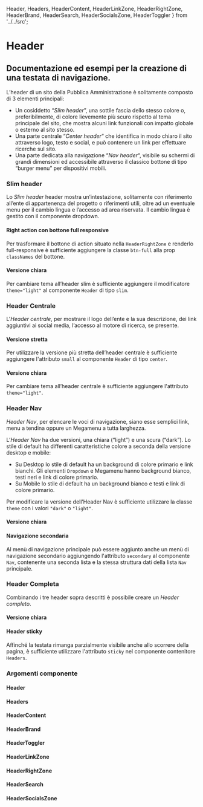   Header,
  Headers,
  HeaderContent,
  HeaderLinkZone,
  HeaderRightZone,
  HeaderBrand,
  HeaderSearch,
  HeaderSocialsZone,
  HeaderToggler
} from '../../src';

<Meta title='Documentazione/Menu di navigazione/Header' of={Header} />

# Header

## Documentazione ed esempi per la creazione di una testata di navigazione.

L’header di un sito della Pubblica Amministrazione è solitamente composto di 3 elementi principali:

- Un cosiddetto “_Slim header_”, una sottile fascia dello stesso colore o, preferibilmente, di colore lievemente più scuro rispetto al tema principale del sito, che mostra alcuni link funzionali con impatto globale o esterno al sito stesso.
- Una parte centrale “_Center header_“ che identifica in modo chiaro il sito attraverso logo, testo e social, e può contenere un link per effettuare ricerche sul sito.
- Una parte dedicata alla navigazione “_Nav header_“, visibile su schermi di grandi dimensioni ed accessibile attraverso il classico bottone di tipo “burger menu” per dispositivi mobili.

### Slim header

Lo _Slim header_ header mostra un’intestazione, solitamente con riferimento all’ente di appartenenza del progetto o riferimenti utili, oltre ad un eventuale menu per il cambio lingua e l’accesso ad area riservata. Il cambio lingua è gestito con il componente dropdown.

<Canvas>
  <Story id='componenti-header--header-slim' />
</Canvas>

#### Right action con bottone full responsive

Per trasformare il bottone di action situato nella `HeaderRightZone` e renderlo full-responsive è sufficiente aggiungere la classe `btn-full` alla prop `classNames` del bottone.

<Canvas>
  <Story id='componenti-header--slim-header-with-full-button' />
</Canvas>

#### Versione chiara

Per cambiare tema all’header slim è sufficiente aggiungere il modificatore `theme="light"` al componente `Header` di tipo `slim`.

<Canvas>
  <Story id='componenti-header--header-slim-light' />
</Canvas>

### Header Centrale

L'_Header centrale_, per mostrare il logo dell’ente e la sua descrizione, dei link aggiuntivi ai social media, l’accesso al motore di ricerca, se presente.

<Canvas>
  <Story id='componenti-header--header-center' />
</Canvas>

#### Versione stretta

Per utilizzare la versione più stretta dell’header centrale è sufficiente aggiungere l'attributo `small` al componente `Header` di tipo `center`.

<Canvas>
  <Story id='componenti-header--header-center-narrow' />
</Canvas>

#### Versione chiara

Per cambiare tema all’header centrale è sufficiente aggiungere l'attributo `theme="light"`.

<Canvas>
  <Story id='componenti-header--header-center-narrow-light' />
</Canvas>

### Header Nav

_Header Nav_, per elencare le voci di navigazione, siano esse semplici link, menu a tendina oppure un Megamenu a tutta larghezza.

<Canvas>
  <Story id='componenti-header--header-nav' />
</Canvas>

L’_Header Nav_ ha due versioni, una chiara (“light”) e una scura (“dark”). Lo stile di default ha differenti caratteristiche colore a seconda della versione desktop e mobile:

- Su Desktop lo stile di default ha un background di colore primario e link bianchi. Gli elementi `Dropdown` e Megamenu hanno background bianco, testi neri e link di colore primario.
- Su Mobile lo stile di default ha un background bianco e testi e link di colore primario.

Per modificare la versione dell’Header Nav è sufficiente utilizzare la classe `theme` con i valori `"dark"` o `"light"`.

#### Versione chiara

<Canvas>
  <Story id='componenti-header--header-nav-light' />
</Canvas>

#### Navigazione secondaria

Al menù di navigazione principale può essere aggiunto anche un menù di navigazione secondario aggiungendo l'attributo `secondary` al componente `Nav`, contenente una seconda lista e la stessa struttura dati della lista `Nav` principale.

<Canvas>
  <Story id='componenti-header--header-nav-secondary' />
</Canvas>

### Header Completa

Combinando i tre header sopra descritti è possibile creare un _Header completo_.

<Canvas>
  <Story id='componenti-header--header-complete' />
</Canvas>

#### Versione chiara

<Canvas>
  <Story id='componenti-header--header-complete-light' />
</Canvas>

#### Header sticky

Affinché la testata rimanga parzialmente visibile anche allo scorrere della pagina, è sufficiente utilizzare l'attributo `sticky` nel componente contenitore `Headers`.

### Argomenti componente

#### Header

<ArgsTable of={Header} />

#### Headers

<ArgsTable of={Headers} />

#### HeaderContent

<ArgsTable of={HeaderContent} />

#### HeaderBrand

<ArgsTable of={HeaderBrand} />

#### HeaderToggler

<ArgsTable of={HeaderToggler} />

#### HeaderLinkZone

<ArgsTable of={HeaderLinkZone} />

#### HeaderRightZone

<ArgsTable of={HeaderRightZone} />

#### HeaderSearch

<ArgsTable of={HeaderSearch} />

#### HeaderSocialsZone

<ArgsTable of={HeaderSocialsZone} />
